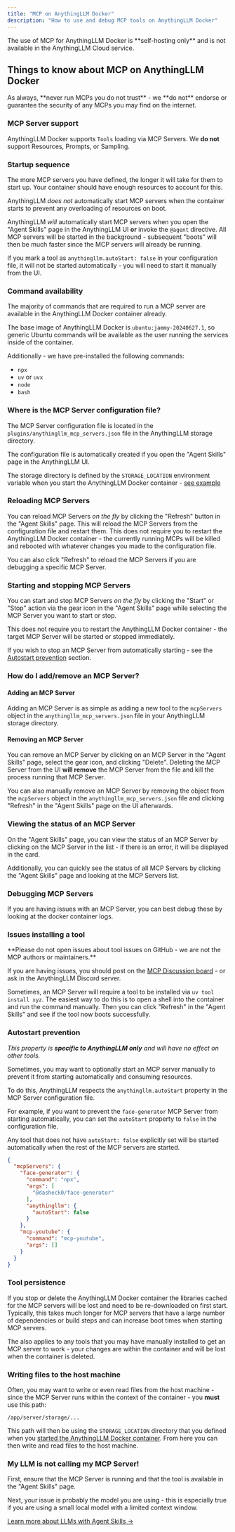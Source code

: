 ```yaml
---
title: "MCP on AnythingLLM Docker"
description: "How to use and debug MCP tools on AnythingLLM Docker"
---
```



<Callout type="error" emoji="️‼️">
  The use of MCP for AnythingLLM Docker is **self-hosting only** and is not available in the AnythingLLM Cloud service.
</Callout>

## Things to know about MCP on AnythingLLM Docker

<Callout type="error" emoji="🔒">
  As always, **never run MCPs you do not trust** - we **do not** endorse or guarantee the security of any MCPs you may find on the internet.
</Callout>

### MCP Server support

AnythingLLM Docker supports `Tools` loading via MCP Servers. We **do not** support Resources, Prompts, or Sampling.

### Startup sequence

<Callout type="info" emoji="💡">
  The more MCP servers you have defined, the longer it will take for them to start up. Your container should have enough resources to account for this.
</Callout>

AnythingLLM _does not_ automatically start MCP servers when the container starts to prevent any overloading of resources on boot.

AnythingLLM _will_ automatically start MCP servers when you open the "Agent Skills" page in the AnythingLLM UI **or** invoke the `@agent` directive.
All MCP servers will be started in the background - subsequent "boots" will then be much faster since the MCP servers will already be running.

If you mark a tool as `anythingllm.autoStart: false` in your configuration file, it will not be started automatically - you will need to start it manually from the UI.

### Command availability

The majority of commands that are required to run a MCP server are available in the AnythingLLM Docker container already.

The base image of AnythingLLM Docker is `ubuntu:jammy-20240627.1`, so generic Ubuntu commands will be available as the user running the services inside of the container.

Additionally - we have pre-installed the following commands:
- `npx`
- `uv` or `uvx`
- `node`
- `bash`

### Where is the MCP Server configuration file?

The MCP Server configuration file is located in the `plugins/anythingllm_mcp_servers.json` file in the AnythingLLM storage directory.

<Callout type="info" emoji="💡">
  The configuration file is automatically created if you open the "Agent Skills" page in the AnythingLLM UI.
</Callout>

The storage directory is defined by the `STORAGE_LOCATION` environment variable when you start the AnythingLLM Docker container - [see example](/installation-docker/local-docker)

### Reloading MCP Servers

You can reload MCP Servers *on the fly* by clicking the "Refresh" button in the "Agent Skills" page. This will reload the MCP Servers from the configuration file and restart them. 
This does not require you to restart the AnythingLLM Docker container - the currently running MCPs will be killed and rebooted with whatever changes you made to the configuration file.

You can also click "Refresh" to reload the MCP Servers if you are debugging a specific MCP Server.

### Starting and stopping MCP Servers

You can start and stop MCP Servers *on the fly* by clicking the "Start" or "Stop" action via the gear icon in the "Agent Skills" page while selecting the MCP Server you want to start or stop.

This does not require you to restart the AnythingLLM Docker container - the target MCP Server will be started or stopped immediately.

If you wish to stop an MCP Server from automatically starting - see the [Autostart prevention](#autostart-prevention) section.

### How do I add/remove an MCP Server?

#### Adding an MCP Server
Adding an MCP Server is as simple as adding a new tool to the `mcpServers` object in the `anythingllm_mcp_servers.json` file in your AnythingLLM storage directory.

#### Removing an MCP Server

You can remove an MCP Server by clicking on an MCP Server in the "Agent Skills" page, select the gear icon, and clicking "Delete".
Deleting the MCP Server from the UI **will remove** the MCP Server from the file and kill the process running that MCP Server.

You can also manually remove an MCP Server by removing the object from the `mcpServers` object in the `anythingllm_mcp_servers.json` file and clicking "Refresh" in the "Agent Skills" page on the UI afterwards.

### Viewing the status of an MCP Server

On the "Agent Skills" page, you can view the status of an MCP Server by clicking on the MCP Server in the list - if there is an error, it will be displayed in the card.

Additionally, you can quickly see the status of all MCP Servers by clicking the "Agent Skills" page and looking at the MCP Servers list.

### Debugging MCP Servers

If you are having issues with an MCP Server, you can best debug these by looking at the docker container logs.

### Issues installing a tool

<Callout type="info" emoji="💡">
  **Please do not open issues about tool issues on GitHub - we are not the MCP authors or maintainers.** 
  
  If you are having issues, you should post on the [MCP Discussion board](https://github.com/orgs/modelcontextprotocol/discussions) - or ask in the AnythingLLM Discord server.
</Callout>

Sometimes, an MCP Server will require a tool to be installed via `uv tool install xyz`.
The easiest way to do this is to open a shell into the container and run the command manually. Then you can click "Refresh" in the "Agent Skills" and see if the tool now boots successfully.

### Autostart prevention

_This property is **specific to AnythingLLM only** and will have no effect on other tools._

Sometimes, you may want to optionally start an MCP server manually to prevent it from starting automatically and consuming resources.

To do this, AnythingLLM respects the `anythingllm.autoStart` property in the MCP Server configuration file.

For example, if you want to prevent the `face-generator` MCP Server from starting automatically, you can set the `autoStart` property to `false` in the configuration file.

Any tool that does not have `autoStart: false` explicitly set will be started automatically when the rest of the MCP servers are started.

```json
{
  "mcpServers": {
    "face-generator": {
      "command": "npx",
      "args": [
        "@dasheck0/face-generator"
      ],
      "anythingllm": {
        "autoStart": false
      }
    },
    "mcp-youtube": {
      "command": "mcp-youtube",
      "args": []
    }
  }
}
```

### Tool persistence

If you stop or delete the AnythingLLM Docker container the libraries cached for the MCP servers will be lost and need to be re-downloaded on first start. Typically, this takes much longer for MCP servers that have a large number of dependencies or build steps and can increase boot times when starting MCP servers.

The also applies to any tools that you may have manually installed to get an MCP server to work - your changes are within the container and will be lost when the container is deleted.

### Writing files to the host machine

Often, you may want to write or even read files from the host machine - since the MCP Server runs within the context of the container - you **must** use this path:

```
/app/server/storage/...
```

This path will then be using the `STORAGE_LOCATION` directory that you defined when you [started the AnythingLLM Docker container](/installation-docker/local-docker). From here you can then write and read files to the host machine.


### My LLM is not calling my MCP Server!

First, ensure that the MCP Server is running and that the tool is available in the "Agent Skills" page.

Next, your issue is probably the model you are using - this is especially true if you are using a small local model with a limited context window.

[Learn more about LLMs with Agent Skills &rarr;](/agent-not-using-tools)